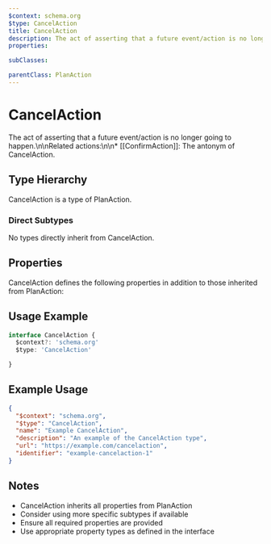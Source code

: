 ```yaml
---
$context: schema.org
$type: CancelAction
title: CancelAction
description: The act of asserting that a future event/action is no longer going to happen.\n\nRelated actions:\n\n* [[ConfirmAction]]: The antonym of CancelAction.
properties:

subClasses:

parentClass: PlanAction
---
```


# CancelAction

The act of asserting that a future event/action is no longer going to happen.\n\nRelated actions:\n\n* [[ConfirmAction]]: The antonym of CancelAction.

## Type Hierarchy

CancelAction is a type of PlanAction.

### Direct Subtypes

No types directly inherit from CancelAction.

## Properties

CancelAction defines the following properties in addition to those inherited from PlanAction:



## Usage Example

```typescript
interface CancelAction {
  $context?: 'schema.org'
  $type: 'CancelAction'

}
```

## Example Usage

```json
{
  "$context": "schema.org",
  "$type": "CancelAction",
  "name": "Example CancelAction",
  "description": "An example of the CancelAction type",
  "url": "https://example.com/cancelaction",
  "identifier": "example-cancelaction-1"
}
```

## Notes

- CancelAction inherits all properties from PlanAction
- Consider using more specific subtypes if available
- Ensure all required properties are provided
- Use appropriate property types as defined in the interface
